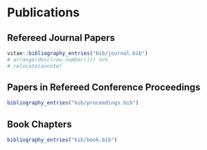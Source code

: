 # Publications

## Refereed Journal Papers

```r
vitae::bibliography_entries("bib/journal.bib")
# arrange(desc(row_number())) %>%
# relocate(annote)
```

## Papers in Refereed Conference Proceedings

```r
bibliography_entries("bib/proceedings.bib")
```

## Book Chapters

```r
bibliography_entries("bib/book.bib")
```
